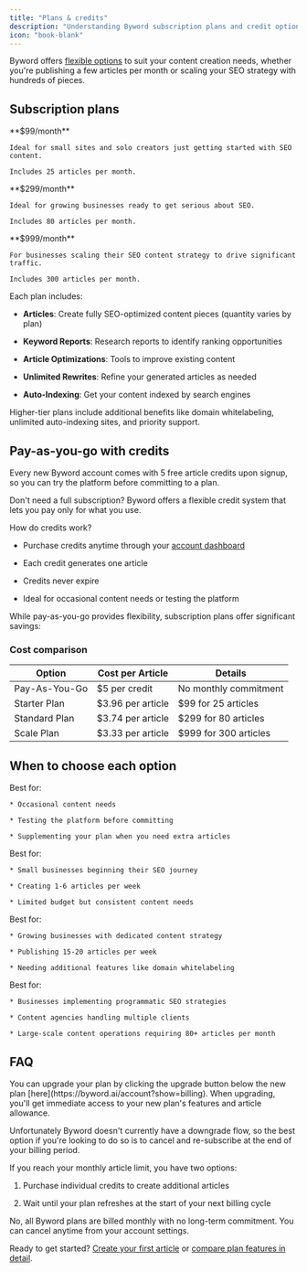 ```yaml
---
title: "Plans & credits"
description: "Understanding Byword subscription plans and credit options"
icon: "book-blank"
---
```


Byword offers [flexible options](https://byword.ai/account?show=billing) to suit your content creation needs, whether you're publishing a few articles per month or scaling your SEO strategy with hundreds of pieces.

## Subscription plans

<CardGroup cols={3}>
  <Card title="Starter" icon="seedling" color="357cff">
    **$99/month**

    Ideal for small sites and solo creators just getting started with SEO content.

    Includes 25 articles per month.
  </Card>

  <Card title="Standard" icon="rocket" color="357cff">
    **$299/month**

    Ideal for growing businesses ready to get serious about SEO.

    Includes 80 articles per month.
  </Card>

  <Card title="Scale" icon="chart-line" color="357cff">
    **$999/month**

    For businesses scaling their SEO content strategy to drive significant traffic.

    Includes 300 articles per month.
  </Card>
</CardGroup>

<Accordion title="What's included in each plan?">
  Each plan includes:

  * **Articles**: Create fully SEO-optimized content pieces (quantity varies by plan)

  * **Keyword Reports**: Research reports to identify ranking opportunities

  * **Article Optimizations**: Tools to improve existing content

  * **Unlimited Rewrites**: Refine your generated articles as needed

  * **Auto-Indexing**: Get your content indexed by search engines

  Higher-tier plans include additional benefits like domain whitelabeling, unlimited auto-indexing sites, and priority support.
</Accordion>

## Pay-as-you-go with credits

<Note>
  Every new Byword account comes with 5 free article credits upon signup, so you can try the platform before committing to a plan.
</Note>

Don't need a full subscription? Byword offers a flexible credit system that lets you pay only for what you use.

<Info title="How Credits Work">
  &#x20; How do credits work?

  * Purchase credits anytime through your [account dashboard](https://byword.ai/account?show=credits)

  * Each credit generates one article

  * Credits never expire

  * Ideal for occasional content needs or testing the platform
</Info>

While pay-as-you-go provides flexibility, subscription plans offer significant savings:

### Cost comparison

| Option        | Cost per Article  | Details               |
| ------------- | ----------------- | --------------------- |
| Pay-As-You-Go | $5 per credit     | No monthly commitment |
| Starter Plan  | $3.96 per article | $99 for 25 articles   |
| Standard Plan | $3.74 per article | $299 for 80 articles  |
| Scale Plan    | $3.33 per article | $999 for 300 articles |

## When to choose each option

<Steps>
  <Step title="Pay-As-You-Go Credits">
    Best for:

    * Occasional content needs

    * Testing the platform before committing

    * Supplementing your plan when you need extra articles
  </Step>

  <Step title="Starter Plan">
    Best for:

    * Small businesses beginning their SEO journey

    * Creating 1-6 articles per week

    * Limited budget but consistent content needs
  </Step>

  <Step title="Standard Plan">
    Best for:

    * Growing businesses with dedicated content strategy

    * Publishing 15-20 articles per week

    * Needing additional features like domain whitelabeling
  </Step>

  <Step title="Scale Plan">
    Best for:

    * Businesses implementing programmatic SEO strategies

    * Content agencies handling multiple clients

    * Large-scale content operations requiring 80+ articles per month
  </Step>
</Steps>

## FAQ

<Accordion title="Can I upgrade or downgrade my plan?">
  You can upgrade your plan by clicking the upgrade button below the new plan [here](https://byword.ai/account?show=billing). When upgrading, you'll get immediate access to your new plan's features and article allowance.&#x20;



  Unfortunately Byword doesn't currently have a downgrade flow, so the best option if you're looking to do so is to cancel and re-subscribe at the end of your billing period.
</Accordion>

<Accordion title="What happens if I use all my monthly articles?">
  If you reach your monthly article limit, you have two options:

  1. Purchase individual credits to create additional articles

  2. Wait until your plan refreshes at the start of your next billing cycle
</Accordion>

<Accordion title="Are there any long-term commitments?">
  No, all Byword plans are billed monthly with no long-term commitment. You can cancel anytime from your account settings.
</Accordion>

Ready to get started? [Create your first article](/quickstart) or [compare plan features in detail](https://byword.ai/account?show=billing).